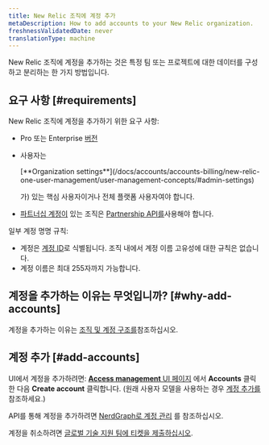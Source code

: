 ```yaml
---
title: New Relic 조직에 계정 추가
metaDescription: How to add accounts to your New Relic organization.
freshnessValidatedDate: never
translationType: machine
---
```


New Relic 조직에 계정을 추가하는 것은 특정 팀 또는 프로젝트에 대한 데이터를 구성하고 분리하는 한 가지 방법입니다.

## 요구 사항 [#requirements]

New Relic 조직에 계정을 추가하기 위한 요구 사항:

* Pro 또는 Enterprise [버전](/docs/accounts/accounts-billing/new-relic-one-pricing-billing/new-relic-one-pricing-billing#editions)

* 사용자는

  <DNT>
    [**Organization settings**](/docs/accounts/accounts-billing/new-relic-one-user-management/user-management-concepts/#admin-settings)
  </DNT>

  가) 있는 핵심 사용자이거나 전체 플랫폼 사용자여야 합니다.

* [파트너십 계정이](/docs/new-relic-partnerships/partner-integration-guide/partner-account-maintenance/partnership-accounts-users-subscriptions) 있는 조직은 [Partnership API를](/docs/new-relic-partnerships/partner-integration-guide/partner-account-maintenance/partner-api)사용해야 합니다.

일부 계정 명명 규칙:

* 계정은 [계정 ID](/docs/accounts/accounts-billing/account-structure/account-id)로 식별됩니다. 조직 내에서 계정 이름 고유성에 대한 규칙은 없습니다.
* 계정 이름은 최대 255자까지 가능합니다.

## 계정을 추가하는 이유는 무엇입니까? [#why-add-accounts]

계정을 추가하는 이유는 [조직 및 계정 구조를](/docs/accounts/accounts-billing/account-structure/new-relic-account-structure)참조하십시오.

## 계정 추가 [#add-accounts]

UI에서 계정을 추가하려면: [<DNT>**Access management**</DNT> UI 페이지](https://one.newrelic.com/admin-portal/organizations/organization-detail) 에서 <DNT>**Accounts**</DNT> 클릭한 다음 <DNT>**Create account**</DNT> 클릭합니다. (원래 사용자 모델을 사용하는 경우 [계정 추가를](/docs/accounts/original-accounts-billing/original-users-roles/parent-child-account-structure/#creating) 참조하세요.)

API를 통해 계정을 추가하려면 [NerdGraph로 계정 관리](/docs/apis/nerdgraph/examples/manage-accounts-nerdgraph) 를 참조하십시오.

계정을 취소하려면 [글로벌 기술 지원 팀에 티켓을 제출하십시오](/docs/new-relic-solutions/solve-common-issues/find-help-use-support-portal/#file-ticket).
